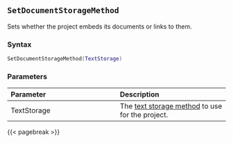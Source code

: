 ## `SetDocumentStorageMethod` {#batch-setdocumentstoragemethod}

Sets whether the project embeds its documents or links to them.

### Syntax {-}

``` .lua
SetDocumentStorageMethod(TextStorage)
```

### Parameters {-}

**Parameter** | **Description**
| :-- | :-- |
TextStorage | The [text storage method](#textstorage) to use for the project.

{{< pagebreak >}}